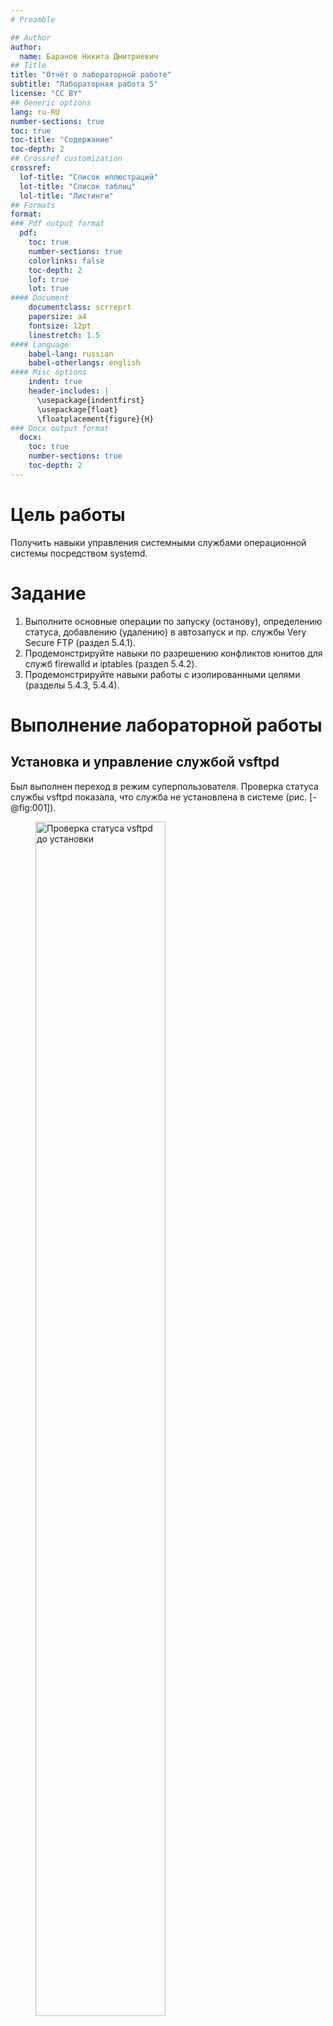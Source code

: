 ```yaml
---
# Preamble

## Author
author:
  name: Баранов Никита Дмитриевич
## Title
title: "Отчёт о лабораторной работе"
subtitle: "Лабораторная работа 5"
license: "CC BY"
## Generic options
lang: ru-RU
number-sections: true
toc: true
toc-title: "Содержание"
toc-depth: 2
## Crossref customization
crossref:
  lof-title: "Список иллюстраций"
  lot-title: "Список таблиц"
  lol-title: "Листинги"
## Formats
format:
### Pdf output format
  pdf:
    toc: true
    number-sections: true
    colorlinks: false
    toc-depth: 2
    lof: true
    lot: true
#### Document
    documentclass: scrreprt
    papersize: a4
    fontsize: 12pt
    linestretch: 1.5
#### Language
    babel-lang: russian
    babel-otherlangs: english
#### Misc options
    indent: true
    header-includes: |
      \usepackage{indentfirst}
      \usepackage{float}
      \floatplacement{figure}{H}
### Docx output format
  docx:
    toc: true
    number-sections: true
    toc-depth: 2
---
```


# Цель работы

Получить навыки управления системными службами операционной системы посредством systemd.

# Задание

1. Выполните основные операции по запуску (останову), определению статуса, добавлению (удалению) в автозапуск и пр. службы Very Secure FTP (раздел 5.4.1).
2. Продемонстрируйте навыки по разрешению конфликтов юнитов для служб
firewalld и iptables (раздел 5.4.2).
3. Продемонстрируйте навыки работы с изолированными целями (разделы 5.4.3, 5.4.4).

# Выполнение лабораторной работы

## Установка и управление службой vsftpd

Был выполнен переход в режим суперпользователя. Проверка статуса службы vsftpd показала, что служба не установлена в системе (рис. [-@fig:001]).

![Проверка статуса vsftpd до установки](image/1.png){#fig:001 width=70%}

Служба vsftpd была установлена с помощью команды `dnf -y install vsftpd`. После установки служба была запущена командой `systemctl start vsftpd` (рис. [-@fig:001]).

Проверка статуса показала, что служба работает, но не активирована при перезагрузке системы. Служба была добавлена в автозагрузку с помощью `systemctl enable vsftpd`, а затем удалена из автозагрузки с помощью `systemctl disable vsftpd` (рис. [-@fig:001], [-@fig:002]).

Были проверены символические ссылки в каталоге `/etc/systemd/system/multi-user.target.wants`. После повторного включения службы в автозагрузку была создана символическая ссылка на файл `/usr/lib/systemd/system/vsftpd.service` (рис. [-@fig:002]).

![Управление автозагрузкой vsftpd](image/2.png){#fig:002 width=70%}

## Исследование зависимостей служб

С помощью команды `systemctl list-dependencies vsftpd` были просмотрены зависимости службы vsftpd. Команда показала, что vsftpd зависит от различных системных юнитов и целевых уровней (рис. [-@fig:002]).

Обратная проверка зависимостей с флагом `--reverse` показала, что vsftpd требуется для multi-user.target и graphical.target (рис. [-@fig:003]).

![Зависимости служб](image/3.png){#fig:003 width=70%}

## Разрешение конфликтов между firewall-службами

Были установлены дополнительные пакеты iptables с помощью команды `dnf -y install iptables\*` (рис. [-@fig:004]).

![Установка iptables](image/4.png){#fig:004 width=70%}

Был проверен статус firewalld (активен) и iptables (неактивен). При попытке запуска обеих служб было обнаружено, что они конфликтуют между собой (рис. [-@fig:005]).

Изучение файла `/usr/lib/systemd/system/firewalld.service` показало наличие строки `Conflicts=iptables.service ip6tables.service ebtables.service ipset.service`, что подтверждает конфликт между службами (рис. [-@fig:005]).

![Анализ конфликтующих служб](image/5.png){#fig:005 width=70%}

Служба iptables была остановлена, а firewalld запущена. Для предотвращения случайного запуска iptables служба была заблокирована с помощью `systemctl mask iptables` (рис. [-@fig:006]).

После блокировки попытки запуска или включения в автозагрузку службы iptables завершались ошибкой, указывающей на то, что служба замаскирована.

![Блокировка iptables](image/6.png){#fig:006 width=70%}

## Работа с изолируемыми целями

Был выполнен переход в каталог `/usr/lib/systemd/system` и с помощью команды `grep Isolate *.target` найдены все цели, которые поддерживают изоляцию (рис. [-@fig:007]).

Была выполнена команда перехода в режим восстановления: `systemctl isolate rescue.target`, который соответствует runlevel 1 в SystemV init (рис. [-@fig:007]).

![Изолируемые цели systemd](image/7.png){#fig:007 width=70%}

## Изменение целевого уровня по умолчанию

Была проверена текущая цель по умолчанию с помощью `systemctl get-default`, которая оказалась `graphical.target` (соответствует runlevel 5). 

Цель по умолчанию была изменена на `multi-user.target` (соответствует runlevel 3) с помощью `systemctl set-default multi-user.target` (рис. [-@fig:008]).

После изменения была выполнена перезагрузка системы для применения изменений.

![Изменение целевого уровня по умолчанию](image/8.png){#fig:008 width=70%}

# Выводы

Мы получили навыки управления системными службами операционной системы посредством systemd.
